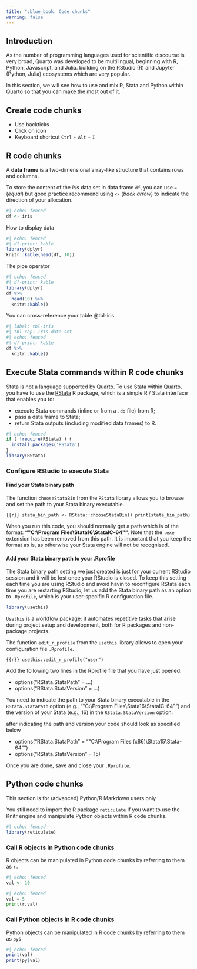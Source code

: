 ```yaml
---
title: ":blue_book: Code chunks"
warning: false
---
```


## Introduction

As the number of programming languages used for scientific discourse is very broad, Quarto was developed to be multilingual, beginning with R, Python, Javascript, and Julia. building on the RStudio (R) and Jupyter (Python, Julia) ecosystems which are very popular.

In this section, we will see how to use and mix R, Stata and Python within Quarto so that you can make the most out of it.

## Create code chunks

::: callout-tip

* Use backticks
* Click on icon
* Keyboard shortcut `Ctrl` + `Alt` + `I`

:::

## R code chunks

::: callout-note
A **data frame** is a two-dimensional array-like structure that contains rows and columns.
:::

To store the content of the *iris* data set in data frame `df`, you can use `=` (*equal*) but good practice recommend using `<-` (*back arrow*) to indicate the direction of your allocation.

```r
#| echo: fenced
df <- iris
```

How to display data

```r
#| echo: fenced
#| df-print: kable
library(dplyr)
knitr::kable(head(df, 10))
```

The pipe operator

```r
#| echo: fenced
#| df-print: kable
library(dplyr)
df %>%
  head(10) %>%
  knitr::kable()
```

You can cross-reference your table @tbl-iris

```r
#| label: tbl-iris
#| tbl-cap: Iris data set
#| echo: fenced
#| df-print: kable
df %>% 
  knitr::kable()
```

## Execute Stata commands within R code chunks

Stata is not a language supported by Quarto. To use Stata within Quarto, you have to use the [RStata](https://cran.r-project.org/web/packages/RStata/README.html) R package, which is a simple R / Stata interface that enables you to:

* execute Stata commands (inline or from a `.do` file) from R;
* pass a data frame to Stata;
* return Stata outputs (including modified data frames) to R.

```r
#| echo: fenced
if ( !require(RStata) ) {
  install.packages('RStata')
}
library(RStata)
```

### Configure RStudio to execute Stata

#### Find your Stata binary path

The function `chooseStataBin` from the `RStata` library allows you to browse and set the path to your Stata binary executable.

```{{r}}
stata_bin_path <- RStata::chooseStataBin()
print(stata_bin_path)
```

When you run this code, you should normally get a path which is of the format: **"\"C:\\Program Files\\Stata16\\StataIC-64\""**. Note that the `.exe` extension has been removed from this path. It is important that you keep the format as is, as otherwise your Stata engine will not be recognised.

#### Add your Stata binary path to your .Rprofile

The Stata binary path setting we just created is just for your current RStudio session and it will be lost once your RStudio is closed.
To keep this setting each time you are using RStudio and avoid havin to reconfigure RStata each time you are restarting RStudio, let us add the Stata binary path as an option to `.Rprofile`, which is your user-specific R configuration file.

```r
library(usethis)
```

`Usethis` is a workflow package: it automates repetitive tasks that arise during project setup and development, both for R packages and non-package projects.

The function `edit_r_profile` from the `usethis` library allows to open your configuration file `.Rprofile`.

```{{r}}
usethis::edit_r_profile("user")
```

Add the following two lines in the Rprofile file that you have just opened:

* options("RStata.StataPath" = ...)
* options("RStata.StataVersion" = ...)

You need to indicate the path to your Stata binary executable in the `RStata.StataPath` option (e.g., "\"C:\\Program Files\\Stata16\\StataIC-64\"") and the version of your Stata (e.g., 16) in the `RStata.StataVersion` option.

after indicating the path and version your code should look as specified below

* options("RStata.StataPath" = "\"C:\\Program Files (x86)\\Stata15\\Stata-64\"")
* options("RStata.StataVersion" = 15)

Once you are done, save and close your `.Rprofile`.

## Python code chunks

::: callout-warning
This section is for (advanced) Python/R Markdown users only
:::

You still need to import the R package `reticulate` if you want to use the Knitr engine and manipulate Python objects within R code chunks.

```r
#| echo: fenced
library(reticulate)
```

### Call R objects in Python code chunks

R objects can be manipulated in Python code chunks by referring to them as `r.`

```r
#| echo: fenced
val <- 10
```

```python
#| echo: fenced
val = 5
print(r.val)
```

### Call Python objects in R code chunks

Python objects can be manipulated in R code chunks by referring to them as `py$`

```r
#| echo: fenced
print(val)
print(py$val)
```